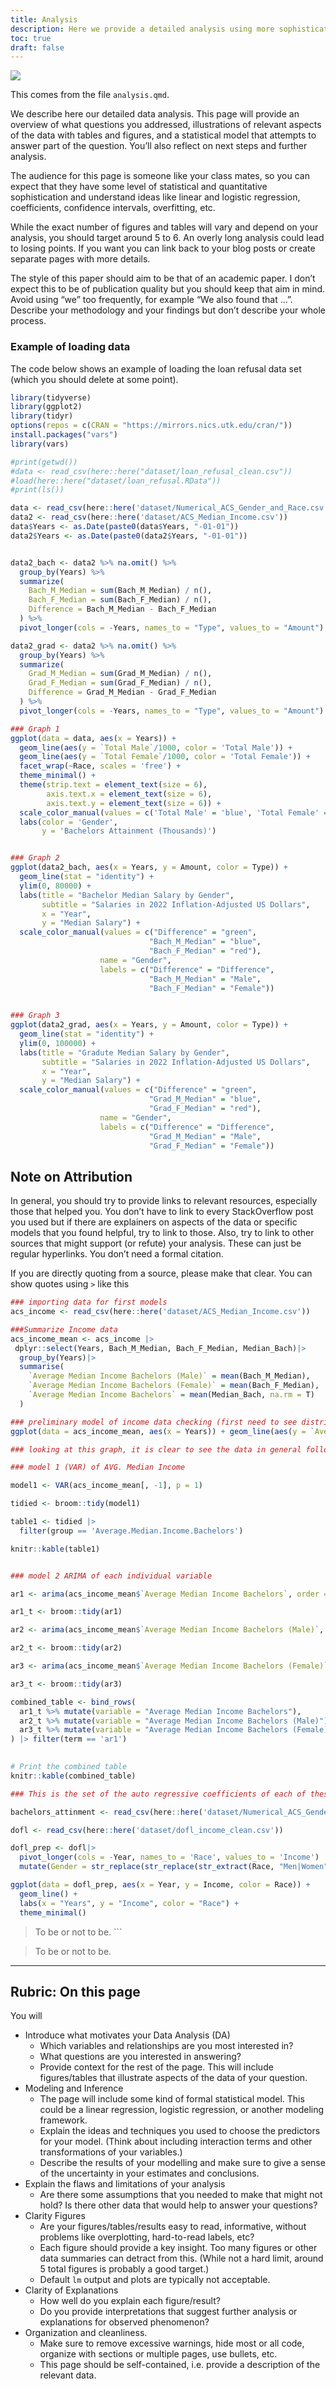 ```yaml
---
title: Analysis
description: Here we provide a detailed analysis using more sophisticated statistics techniques.
toc: true
draft: false
---
```


![](https://upload.wikimedia.org/wikipedia/commons/7/77/Pebbleswithquarzite.jpg)

This comes from the file `analysis.qmd`.

We describe here our detailed data analysis. This page will provide an overview of what questions you addressed, illustrations of relevant aspects of the data with tables and figures, and a statistical model that attempts to answer part of the question. You'll also reflect on next steps and further analysis.

The audience for this page is someone like your class mates, so you can expect that they have some level of statistical and quantitative sophistication and understand ideas like linear and logistic regression, coefficients, confidence intervals, overfitting, etc.

While the exact number of figures and tables will vary and depend on your analysis, you should target around 5 to 6. An overly long analysis could lead to losing points. If you want you can link back to your blog posts or create separate pages with more details.

The style of this paper should aim to be that of an academic paper. I don't expect this to be of publication quality but you should keep that aim in mind. Avoid using "we" too frequently, for example "We also found that ...". Describe your methodology and your findings but don't describe your whole process.

### Example of loading data

The code below shows an example of loading the loan refusal data set (which you should delete at some point).

```r
library(tidyverse)
library(ggplot2)
library(tidyr)
options(repos = c(CRAN = "https://mirrors.nics.utk.edu/cran/"))
install.packages("vars")
library(vars)

#print(getwd())
#data <- read_csv(here::here("dataset/loan_refusal_clean.csv"))
#load(here::here("dataset/loan_refusal.RData"))
#print(ls())
```

```r
data <- read_csv(here::here('dataset/Numerical_ACS_Gender_and_Race.csv'))
data2 <- read_csv(here::here('dataset/ACS_Median_Income.csv'))
data$Years <- as.Date(paste0(data$Years, "-01-01"))
data2$Years <- as.Date(paste0(data2$Years, "-01-01"))


data2_bach <- data2 %>% na.omit() %>% 
  group_by(Years) %>%
  summarize(
    Bach_M_Median = sum(Bach_M_Median) / n(),
    Bach_F_Median = sum(Bach_F_Median) / n(),
    Difference = Bach_M_Median - Bach_F_Median
  ) %>% 
  pivot_longer(cols = -Years, names_to = "Type", values_to = "Amount")

data2_grad <- data2 %>% na.omit() %>% 
  group_by(Years) %>%
  summarize(
    Grad_M_Median = sum(Grad_M_Median) / n(),
    Grad_F_Median = sum(Grad_F_Median) / n(),
    Difference = Grad_M_Median - Grad_F_Median
  ) %>% 
  pivot_longer(cols = -Years, names_to = "Type", values_to = "Amount")

### Graph 1 
ggplot(data = data, aes(x = Years)) + 
  geom_line(aes(y = `Total Male`/1000, color = 'Total Male')) +
  geom_line(aes(y = `Total Female`/1000, color = 'Total Female')) +
  facet_wrap(~Race, scales = 'free') +
  theme_minimal() +
  theme(strip.text = element_text(size = 6),
        axis.text.x = element_text(size = 6),  
        axis.text.y = element_text(size = 6)) +
  scale_color_manual(values = c('Total Male' = 'blue', 'Total Female' = 'red')) +
  labs(color = 'Gender',
       y = 'Bachelors Attainment (Thousands)')


### Graph 2
ggplot(data2_bach, aes(x = Years, y = Amount, color = Type)) +
  geom_line(stat = "identity") +
  ylim(0, 80000) +
  labs(title = "Bachelor Median Salary by Gender",
       subtitle = "Salaries in 2022 Inflation-Adjusted US Dollars",
       x = "Year",
       y = "Median Salary") +
  scale_color_manual(values = c("Difference" = "green", 
                               "Bach_M_Median" = "blue", 
                               "Bach_F_Median" = "red"),
                    name = "Gender",
                    labels = c("Difference" = "Difference",
                               "Bach_M_Median" = "Male",
                               "Bach_F_Median" = "Female"))
  

### Graph 3
ggplot(data2_grad, aes(x = Years, y = Amount, color = Type)) +
  geom_line(stat = "identity") +
  ylim(0, 100000) +
  labs(title = "Gradute Median Salary by Gender",
       subtitle = "Salaries in 2022 Inflation-Adjusted US Dollars",
       x = "Year",
       y = "Median Salary") +
  scale_color_manual(values = c("Difference" = "green", 
                               "Grad_M_Median" = "blue", 
                               "Grad_F_Median" = "red"),
                    name = "Gender",
                    labels = c("Difference" = "Difference",
                               "Grad_M_Median" = "Male",
                               "Grad_F_Median" = "Female"))


```
## Note on Attribution

In general, you should try to provide links to relevant resources, especially those that helped you. You don't have to link to every StackOverflow post you used but if there are explainers on aspects of the data or specific models that you found helpful, try to link to those. Also, try to link to other sources that might support (or refute) your analysis. These can just be regular hyperlinks. You don't need a formal citation.

If you are directly quoting from a source, please make that clear. You can show quotes using `>` like this

```r
### importing data for first models
acs_income <- read_csv(here::here('dataset/ACS_Median_Income.csv'))

###Summarize Income data
acs_income_mean <- acs_income |>
 dplyr::select(Years, Bach_M_Median, Bach_F_Median, Median_Bach)|>
  group_by(Years)|>
  summarise(
    `Average Median Income Bachelors (Male)` = mean(Bach_M_Median),
    `Average Median Income Bachelors (Female)` = mean(Bach_F_Median),
    `Average Median Income Bachelors` = mean(Median_Bach, na.rm = T)
  )

### preliminary model of income data checking (first need to see distribution)
ggplot(data = acs_income_mean, aes(x = Years)) + geom_line(aes(y = `Average Median Income Bachelors`, color = "total")) + geom_line(aes(y = `Average Median Income Bachelors (Male)`, color = 'male')) + geom_line(aes(y = `Average Median Income Bachelors (Female)`, color = 'female')) + scale_color_manual(values = c('total' = 'black', 'male' = 'blue', 'female' = 'red')) + theme_minimal()

### looking at this graph, it is clear to see the data in general follows a linear trend. I have decided to use a VAR model. We can also see that the changes in each group by year are consistent

### model 1 (VAR) of AVG. Median Income

model1 <- VAR(acs_income_mean[, -1], p = 1)

tidied <- broom::tidy(model1)

table1 <- tidied |>
  filter(group == 'Average.Median.Income.Bachelors') 

knitr::kable(table1)


### model 2 ARIMA of each individual variable

ar1 <- arima(acs_income_mean$`Average Median Income Bachelors`, order = c(1,1,1))

ar1_t <- broom::tidy(ar1)

ar2 <- arima(acs_income_mean$`Average Median Income Bachelors (Male)`, order = c(1,1,1))

ar2_t <- broom::tidy(ar2)

ar3 <- arima(acs_income_mean$`Average Median Income Bachelors (Female)`, order = c(1,1,1)) 

ar3_t <- broom::tidy(ar3)

combined_table <- bind_rows(
  ar1_t %>% mutate(variable = "Average Median Income Bachelors"),
  ar2_t %>% mutate(variable = "Average Median Income Bachelors (Male)"),
  ar3_t %>% mutate(variable = "Average Median Income Bachelors (Female)")
) |> filter(term == 'ar1')
  

# Print the combined table
knitr::kable(combined_table)

### This is the set of the auto regressive coefficients of each of these variables analysed through a time series model. We can find that their coefficients are extremely similar, implying that our variables all share similar levels of autocorrelation, leading them to all have similar momentum, which implies that the pay gap between men and women is relatively unchanged
```
```r
bachelors_attinment <- read_csv(here::here('dataset/Numerical_ACS_Gender_and_Race.csv'))

dofl <- read_csv(here::here('dataset/dofl_income_clean.csv'))

dofl_prep <- dofl|>
  pivot_longer(cols = -Year, names_to = 'Race', values_to = 'Income') |>
  mutate(Gender = str_replace(str_replace(str_extract(Race, "Men|Women"), "Men", "Male"), "Women", "Female"))

ggplot(data = dofl_prep, aes(x = Year, y = Income, color = Race)) +
  geom_line() +
  labs(x = "Years", y = "Income", color = "Race") +
  theme_minimal()

```         
> To be or not to be.
```

> To be or not to be.

------------------------------------------------------------------------

## Rubric: On this page

You will

-   Introduce what motivates your Data Analysis (DA)
    -   Which variables and relationships are you most interested in?
    -   What questions are you interested in answering?
    -   Provide context for the rest of the page. This will include figures/tables that illustrate aspects of the data of your question.
-   Modeling and Inference
    -   The page will include some kind of formal statistical model. This could be a linear regression, logistic regression, or another modeling framework.
    -   Explain the ideas and techniques you used to choose the predictors for your model. (Think about including interaction terms and other transformations of your variables.)
    -   Describe the results of your modelling and make sure to give a sense of the uncertainty in your estimates and conclusions.
-   Explain the flaws and limitations of your analysis
    -   Are there some assumptions that you needed to make that might not hold? Is there other data that would help to answer your questions?
-   Clarity Figures
    -   Are your figures/tables/results easy to read, informative, without problems like overplotting, hard-to-read labels, etc?
    -   Each figure should provide a key insight. Too many figures or other data summaries can detract from this. (While not a hard limit, around 5 total figures is probably a good target.)
    -   Default `lm` output and plots are typically not acceptable.
-   Clarity of Explanations
    -   How well do you explain each figure/result?
    -   Do you provide interpretations that suggest further analysis or explanations for observed phenomenon?
-   Organization and cleanliness.
    -   Make sure to remove excessive warnings, hide most or all code, organize with sections or multiple pages, use bullets, etc.
    -   This page should be self-contained, i.e. provide a description of the relevant data.
